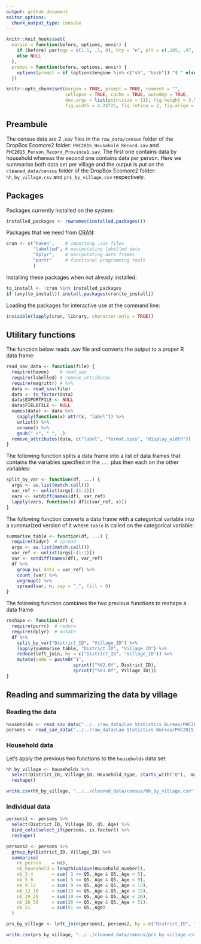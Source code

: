```yaml
---
output: github_document
editor_options: 
  chunk_output_type: console
---
```


<!--
IMAGES:
Insert them with: ![alt text](image.png)
You can also resize them if needed: convert image.png -resize 50% image.png
If you want to center the image, go through HTML code:
<div style="text-align:center"><img src ="image.png"/></div>

REFERENCES:
For references: Put all the bibTeX references in the file "references.bib"
in the current folder and cite the references as @key or [@key] in the text.
Uncomment the bibliography field in the above header and put a "References"
title wherever you want to display the reference list.
-->

```r
knitr::knit_hooks$set(
  margin = function(before, options, envir) {
    if (before) par(mgp = c(1.5, .5, 0), bty = "n", plt = c(.105, .97, .13, .97))
    else NULL
  },
  prompt = function(before, options, envir) {
    options(prompt = if (options$engine %in% c("sh", "bash")) "$ " else "> ")
  })

knitr::opts_chunk$set(margin = TRUE, prompt = TRUE, comment = "",
                      collapse = TRUE, cache = TRUE, autodep = TRUE,
                      dev.args = list(pointsize = 11), fig.height = 3.5,
                      fig.width = 4.24725, fig.retina = 2, fig.align = "center")

```

## Preambule

The census data are 2 .sav files in the `raw_data/census` folder of the DropBox
Ecomore2 folder: `PHC2015_Household_Record.sav` and
`PHC2015_Person_Record_Province1.sav`. The first one contains data by household
whereas the second one contains data per person. Here we summarise both data
set per village and the output is put on the `cleaned_data/census` folder of the
DropBox Ecomore2 folder: `hh_by_village.csv` and `prs_by_village.csv` respectively.

## Packages

Packages currently installed on the system:

```r
installed_packages <- rownames(installed.packages())
```

Packages that we need from [CRAN](https://cran.r-project.org):

```r
cran <- c("haven",    # importing .sav files
          "labelled", # manipulating labelled data
          "dplyr",    # manipulating data frames
          "purrr"     # functional programming tools
          )
```

Installing these packages when not already installed:

```r
to_install <- !cran %in% installed_packages
if (any(to_install)) install.packages(cran[to_install])
```

Loading the packages for interactive use at the command line:

```r
invisible(lapply(cran, library, character.only = TRUE))
```

## Utilitary functions

The function below reads .sav file and converts the output to a proper R data
frame:

```r
read_sav_data <- function(file) {
  require(haven)    # read_sav
  require(labelled) # remove_attributes
  require(magrittr) # %>% 
  data <- read_sav(file)
  data <- to_factor(data)
  data$EXPORTFILE <- NULL
  data$FIELDFILE <- NULL
  names(data) <- data %>%
    sapply(function(x) attr(x, "label")) %>%
    unlist() %>%
    unname() %>%
    gsub(" +", "_", .)
  remove_attributes(data, c("label", "format.spss", "display_width"))
}
```

The following function splits a data frame into a list of data frames that
contains the variables specified in the `...` plus then each on the other
variables:

```r
split_by_var <- function(df, ...) {
  args <- as.list(match.call())
  var_ref <- unlist(args[-(1:2)])
  vars <- setdiff(names(df), var_ref)
  lapply(vars, function(x) df[c(var_ref, x)])
}
```

The following function converts a data frame with a categorical variable into
a summurized version of it where `table` is called on the categorical variable:

```r
summarise_table <- function(df, ...) {
  require(tidyr)  # spread
  args <- as.list(match.call())
  var_ref <- unlist(args[-(1:2)])
  var <- setdiff(names(df), var_ref)
  df %>%
    group_by(.dots = var_ref) %>%
    count_(var) %>%
    ungroup() %>%
    spread(var, n, sep = "_", fill = 0)
}
```

The following function combines the two previous functions to reshape a
data frame:

```r
reshape <- function(df) {
  require(purrr)  # reduce
  require(dplyr)  # mutate
  df %>%
    split_by_var("District_ID", "Village_ID") %>%
    lapply(summarise_table, "District_ID", "Village_ID") %>% 
    reduce(left_join, by = c("District_ID", "Village_ID")) %>% 
    mutate(code = paste0("1",
                         sprintf("%02.0f", District_ID),
                         sprintf("%03.0f", Village_ID)))
}
```

## Reading and summarizing the data by village

### Reading the data

```r
households <- read_sav_data("../../raw_data/Lao Statistics Bureau/PHC2015_Household_Record.sav")
persons <- read_sav_data("../../raw_data/Lao Statistics Bureau/PHC2015_Person_Record_Province1.sav")
```

### Household data

Let's apply the previous two functions to the `households` data set:

```r
hh_by_village <- households %>%
  select(District_ID, Village_ID, Household_type, starts_with("Q"), -matches("Q61|2|3")) %>% 
  reshape()
```

```r
write.csv(hh_by_village, "../../cleaned_data/census/hh_by_village.csv")
```

### Individual data

```r
persons1 <- persons %>%
  select(District_ID, Village_ID, Q5._Age) %>% 
  bind_cols(select_if(persons, is.factor)) %>% 
  reshape()
```

```r
persons2 <- persons %>%
  group_by(District_ID, Village_ID) %>% 
  summarise(
    nb_person    = n(),
    nb_household = length(unique(Household_number)),
    nb_3_4       = sum( 3 <= Q5._Age & Q5._Age < 5),
    nb_5_8       = sum( 5 <= Q5._Age & Q5._Age < 9),
    nb_9_12      = sum( 9 <= Q5._Age & Q5._Age < 13),
    nb_13_18     = sum(13 <= Q5._Age & Q5._Age < 19),
    nb_19_25     = sum(19 <= Q5._Age & Q5._Age < 26),
    nb_26_50     = sum(26 <= Q5._Age & Q5._Age < 51),
    nb_51        = sum(51 <= Q5._Age)
  )
```

```r
prs_by_village <- left_join(persons1, persons2, by = c("District_ID", "Village_ID"))
```

```r
write.csv(prs_by_village, "../../cleaned_data/census/prs_by_village.csv")
```


